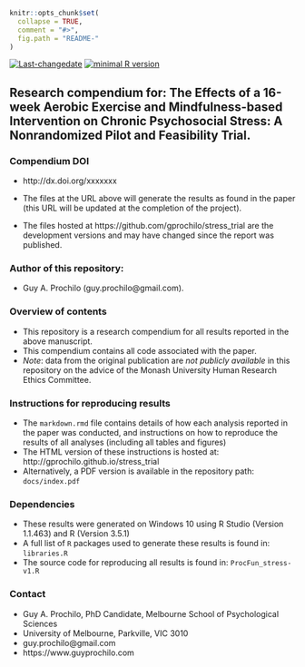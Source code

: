 <!-- rmarkdown v1 -->

```r
knitr::opts_chunk$set(
  collapse = TRUE,
  comment = "#>",
  fig.path = "README-"
)
```
[![Last-changedate](https://img.shields.io/badge/last%20change-`r gsub('-', '--', Sys.Date())`-brightgreen.svg)](https://github.com/adamhsparks/rice.awd.pests/commits/master)
[![minimal R version](https://img.shields.io/badge/R%3E%3D-`r as.character(getRversion())`-brightgreen.svg)](https://cran.r-project.org/)

## Research compendium for: The Effects of a 16-week Aerobic Exercise and Mindfulness-based Intervention on Chronic Psychosocial Stress: A Nonrandomized Pilot and Feasibility Trial.

### Compendium DOI

* http://dx.doi.org/xxxxxxx


* The files at the URL above will generate the results as found in the paper (this URL will be updated at the completion of the project).
* The files hosted at https://github.com/gprochilo/stress_trial are the development versions and may have changed since the report was published.

### Author of this repository:

* Guy A. Prochilo (guy.prochilo@gmail.com).

<!-- ### Under peer-review in:  -->
<!-- _Meta-psychology_: https://osf.io/ayuxz/ -->

### Overview of contents
* This repository is a research compendium for all results reported in the above manuscript.
* This compendium contains all code associated with the paper.
* _Note_: data from the original publication are _not publicly available_ in this repository on the advice of the Monash University Human Research Ethics Committee.

### Instructions for reproducing results

* The `markdown.rmd` file contains details of how each analysis reported in the paper was conducted, and instructions on how to reproduce the results of all analyses (including all tables and figures)
* The HTML version of these instructions is hosted at: http://gprochilo.github.io/stress_trial
* Alternatively, a PDF version is available in the repository path: `docs/index.pdf`

### Dependencies
* These results were generated on Windows 10  using R Studio (Version 1.1.463) and R (Version 3.5.1)
* A full list of `R` packages used to generate these results is found in: `libraries.R`
* The source code for reproducing all results is found in: `ProcFun_stress-v1.R`

### Contact
* Guy A. Prochilo, PhD Candidate, Melbourne School of Psychological Sciences
* University of Melbourne, Parkville, VIC 3010
* guy.prochilo@gmail.com
* https://www.guyprochilo.com